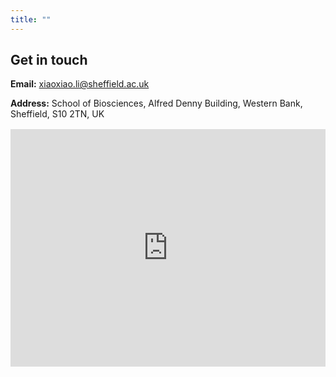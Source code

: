 ```yaml
---
title: ""
---
```


## Get in touch

**Email:** [xiaoxiao.li\@sheffield.ac.uk](mailto:xiaoxiao.li@sheffield.ac.uk){.email}

**Address:** School of Biosciences, Alfred Denny Building, Western Bank, Sheffield, S10 2TN, UK

::: {style="max-width:860px; margin: 1rem auto;"}
<iframe
    src="https://www.google.com/maps?q=The+University+of+Sheffield&output=embed"
    width="100%" height="380" style="border:0;"
    allowfullscreen loading="lazy"
    referrerpolicy="no-referrer-when-downgrade"> </iframe>
:::
